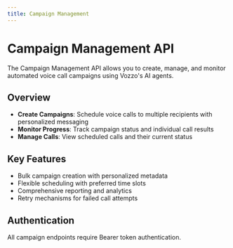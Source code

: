 ```yaml
---
title: Campaign Management
---
```


# Campaign Management API

The Campaign Management API allows you to create, manage, and monitor automated voice call campaigns using Vozzo's AI agents.

## Overview

- **Create Campaigns**: Schedule voice calls to multiple recipients with personalized messaging
- **Monitor Progress**: Track campaign status and individual call results  
- **Manage Calls**: View scheduled calls and their current status

## Key Features

- Bulk campaign creation with personalized metadata
- Flexible scheduling with preferred time slots
- Comprehensive reporting and analytics
- Retry mechanisms for failed call attempts

## Authentication
All campaign endpoints require Bearer token authentication.